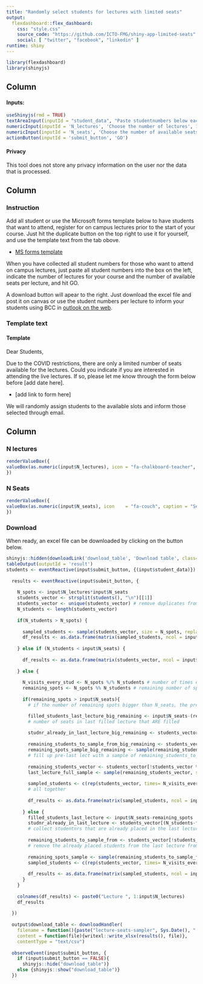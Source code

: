 ```yaml
---
title: "Randomly select students for lectures with limited seats"
output: 
  flexdashboard::flex_dashboard:
    css: "style.css"
    source_code: "https://github.com/ICTO-FMG/shiny-app-limited-seats"
    social: [ "twitter", "facebook", "linkedin" ]
runtime: shiny
---
```


```r
library(flexdashboard)
library(shinyjs)
```

Column {.sidebar}
-----------------------------------------------------------------------

#### Inputs:

```r
useShinyjs(rmd = TRUE)
textAreaInput(inputId = "student_data", "Paste studentnumbers below each other", height = "100px", placeholder = "1234\n2345\n3456")
numericInput(inputId = 'N_lectures', 'Choose the number of lectures', 1, min = 1)
numericInput(inputId = 'N_seats', 'Choose the number of available seats per lecture', 1, min = 1)
actionButton(inputId = 'submit_button', 'GO')
```

#### Privacy

This tool does not store any privacy information on the user nor the data that is processed.

Column {data-width=700 .tabset}
-----------------------------------------------------------------------

### Instruction

Add all student or use the Microsoft forms template below to have students that want to attend, register for on campus lectures prior to the start of your course. Just hit the duplicate button on the top right to use it for yourself, and use the template text from the tab obove.

* <a href="https://forms.office.com/Pages/ShareFormPage.aspx?id=zcrxoIxhA0S5RXb7PWh05WYE6t316eFCnfdGp1GENPBURUowT1U4MFczOEJZWDhINVpKWFBJNlczMC4u&sharetoken=EG3pTHmtlWdskAT36OYf" class="special" target="_blank">MS forms template</a>

When you have collected all student numbers for those who want to attend on campus lectures, just paste all student numbers into the box on the left, indicate the number of lectures for your course and the number of available seats per lecture, and hit GO.

A download button will apear to the right. Just download the excel file and post it on canvas or use the student numbers per lecture to inform your students using BCC in [outlook on the web](http://outlook.office.com).

### Template text

#### Template

Dear Students,

Due to the COVID restrictions, there are only a limited number of seats available for the lectures. Could you indicate if you are interested in attending the live lectures. If so, please let me know through the form below before [add date here].

* [add link to form here] 

We will randomly assign students to the available slots and inform those selected through email.

Column {data-width=300}
-----------------------------------------------------------------------

### N lectures {.value-box}

```r
renderValueBox({
valueBox(as.numeric(input$N_lectures), icon = "fa-chalkboard-teacher", caption = "Lectures" )
})
```

### N Seats {.value-box}

```r
renderValueBox({
valueBox(as.numeric(input$N_seats), icon    = "fa-couch", caption = "Seats", color   = "orange")
})
```

### Download

When ready, an excel file can be downloaded by clicking on the button below.

```r
shinyjs::hidden(downloadLink('download_table', 'Download table', class="btn btn-default download"))
tableOutput(outputId = 'result')
students <- eventReactive(input$submit_button, {(input$student_data)})
  
  results <- eventReactive(input$submit_button, {
    
    N_spots <- input$N_lectures*input$N_seats
    students_vector <- strsplit(students(), "\n")[[1]]
    students_vector <- unique(students_vector) # remove duplicates from input
    N_students <- length(students_vector)
    
    if(N_students > N_spots) {
      
      sampled_students <- sample(students_vector, size = N_spots, replace = F)
      df_results <- as.data.frame(matrix(sampled_students, ncol = input$N_lectures, nrow = input$N_seats))
      
    } else if (N_students < input$N_seats) { 
      
      df_results <- as.data.frame(matrix(students_vector, ncol = input$N_lectures, nrow = N_students))
      
    } else {
      
      N_visits_every_stud <- N_spots %/% N_students # number of times every student may come
      remaining_spots <- N_spots %% N_students # remaining number of spots to sample for
      
      if(remaining_spots > input$N_seats){
        # if the number of remaining spots bigger than N_seats, the pre-last lecture should be filled with a sample based on remaining students

        filled_students_last_lecture_big_remaining <- input$N_seats-(remaining_spots %% input$N_seats) 
        # number of seats in last filled lecture that ARE filled
        
        studnr_already_in_last_lecture_big_remaining <- students_vector[(N_students-filled_students_last_lecture_big_remaining+1):N_students]
        
        remaining_students_to_sample_from_big_remaining <- students_vector[!students_vector %in% studnr_already_in_last_lecture_big_remaining]
        remaining_spots_sample_big_remaining <- sample(remaining_students_to_sample_from_big_remaining, size = (input$N_seats-filled_students_last_lecture_big_remaining), replace = F) 
        # fill up pre-last lect with a sample of remaining_students_to_sample_from_big_remaining
        
        remaining_students_vector <- students_vector[!students_vector %in% remaining_spots_sample_big_remaining]
        last_lecture_full_sample <- sample(remaining_students_vector, size = (remaining_spots - (input$N_seats-filled_students_last_lecture_big_remaining)), replace = F) # sample van alles behalve de studenten die zijn gekozen in remaining_spots_sample_big_remaining
        
        sampled_students <- c(rep(students_vector, times= N_visits_every_stud), remaining_spots_sample_big_remaining, last_lecture_full_sample)
        # all together
        
        df_results <- as.data.frame(matrix(sampled_students, ncol = input$N_lectures, nrow = input$N_seats))
        
      } else {
        filled_students_last_lecture <- input$N_seats-remaining_spots
        studnr_already_in_last_lecture <- students_vector[(N_students-filled_students_last_lecture+1):N_students]
        # collect studentnrs that are already placed in the last lecture
        
        remaining_students_to_sample_from <- students_vector[!students_vector %in% studnr_already_in_last_lecture]
        # remove the already placed students from the last lecture from students_vector, these are the remaining students for remaining_spots_sample
        
        remaining_spots_sample <- sample(remaining_students_to_sample_from, size = remaining_spots, replace = F)
        sampled_students <- c(rep(students_vector, times= N_visits_every_stud), remaining_spots_sample)
        
        df_results <- as.data.frame(matrix(sampled_students, ncol = input$N_lectures, nrow = input$N_seats))
      }
    }
    
    colnames(df_results) <- paste0("Lecture ", 1:input$N_lectures)
    df_results
    
  })
  
  output$download_table <- downloadHandler(
    filename = function(){paste("lecture-seats-sampler", Sys.Date(), ".xlsx", sep="")},
    content = function(file){writexl::write_xlsx(results(), file)},
    contentType = "text/csv")
  
  observeEvent(input$submit_button, {
    if (input$submit_button == FALSE){
      shinyjs::hide("download_table")}
    else {shinyjs::show("download_table")}
  })
```
